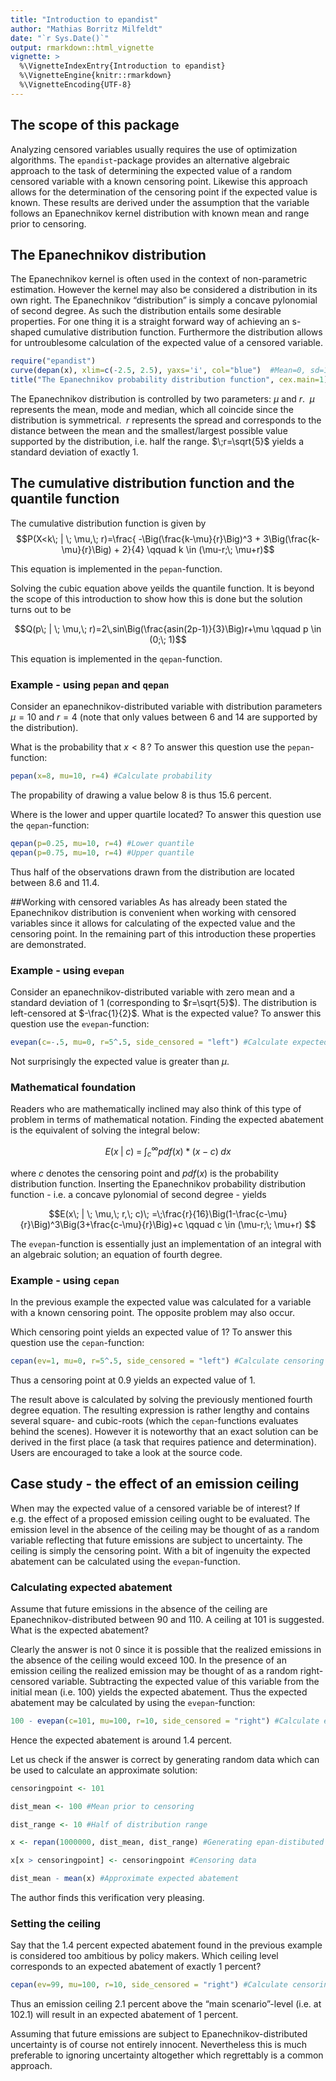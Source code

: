 ---
title: "Introduction to epandist"
author: "Mathias Borritz Milfeldt"
date: "`r Sys.Date()`"
output: rmarkdown::html_vignette
vignette: >
  %\VignetteIndexEntry{Introduction to epandist}
  %\VignetteEngine{knitr::rmarkdown}
  %\VignetteEncoding{UTF-8}
---

## The scope of this package
Analyzing censored variables usually requires the use of optimization algorithms. The `epandist`-package provides an alternative algebraic approach to the task of determining the expected value of a random censored variable with a known censoring point. Likewise this approach allows for the determination of the censoring point if the expected value is known. These results are derived under the assumption that the variable follows an Epanechnikov kernel distribution with known mean and range prior to censoring. 

## The Epanechnikov distribution
The Epanechnikov kernel is often used in the context of non-parametric estimation. However the kernel may also be considered a distribution in its own right. The Epanechnikov "distribution" is simply a concave pylonomial of second degree. As such the distribution entails some desirable properties. For one thing it is a straight forward way of achieving an s-shaped cumulative distribution function. Furthermore the distribution allows for untroublesome calculation of the expected value of a censored variable. 

```{r fig.height=4.2, fig.width=5.25}
require("epandist")
curve(depan(x), xlim=c(-2.5, 2.5), yaxs='i', col="blue")  #Mean=0, sd=1
title("The Epanechnikov probability distribution function", cex.main=1)
```


The Epanechnikov distribution is controlled by two parameters: $\mu$ and $r$. $\;\mu$ represents the mean, mode and median, which all coincide since the distribution is symmetrical. $\;r$ represents the spread and corresponds to the distance between the mean and the smallest/largest possible value supported by the distribution, i.e. half the range. $\;r=\sqrt{5}$ yields a standard deviation of exactly 1.

## The cumulative distribution function and the quantile function

The cumulative distribution function is given by
$$P(X<k\; | \; \mu,\; r)=\frac{ -\Big(\frac{k-\mu}{r}\Big)^3 + 3\Big(\frac{k-\mu}{r}\Big) + 2}{4} \qquad k \in (\mu-r;\; \mu+r)$$

This equation is implemented in the `pepan`-function.

Solving the cubic equation above yeilds the quantile function. It is beyond the scope of this introduction to show how this is done but the solution turns out to be

$$Q(p\; | \; \mu,\; r)=2\,sin\Big(\frac{asin(2p-1)}{3}\Big)r+\mu \qquad p \in (0;\; 1)$$

This equation is implemented in the `qepan`-function.

### Example - using `pepan` and `qepan`
Consider an epanechnikov-distributed variable with distribution parameters $\mu=10$ and $r=4$ (note that only values between 6 and 14 are supported by the distribution). 

What is the probability that $x<8\,$? To answer this question use the `pepan`-function:
```{r}
pepan(x=8, mu=10, r=4) #Calculate probability
```
The propability of drawing a value below 8 is thus 15.6 percent.

Where is the lower and upper quartile located? To answer this question use the `qepan`-function:
```{r,results='hold'}
qepan(p=0.25, mu=10, r=4) #Lower quantile 
qepan(p=0.75, mu=10, r=4) #Upper quantile
```
Thus half of the observations drawn from the distribution are located between 8.6 and 11.4.


##Working with censored variables
As has already been stated the Epanechnikov distribution is convenient when working with censored variables since it allows for calculating of the expected value and the censoring point. In the remaining part of this introduction these properties are demonstrated.

### Example -  using `evepan`
Consider an epanechnikov-distributed variable with zero mean and a standard deviation of 1 (corresponding to $r=\sqrt{5}$). The distribution is left-censored at $-\frac{1}{2}$. What is the expected value? To answer this question use the `evepan`-function:

```{r}
evepan(c=-.5, mu=0, r=5^.5, side_censored = "left") #Calculate expected value
```

Not surprisingly the expected value is greater than $\mu$.

### Mathematical foundation

Readers who are mathematically inclined may also think of this type of problem in terms of mathematical notation. Finding the expected abatement is the equivalent of solving the integral below:

$$E(x\; |\; c)\; =\; \int_{c}^{\infty} pdf(x)*(x-c)\;dx$$

where $c$ denotes the censoring point and $pdf(x)$ is the probability distribution function. Inserting the Epanechnikov probability distribution function - i.e. a concave pylonomial of second degree - yields


$$E(x\; | \; \mu,\; r,\; c)\; =\;\frac{r}{16}\Big(1-\frac{c-\mu}{r}\Big)^3\Big(3+\frac{c-\mu}{r}\Big)+c \qquad c \in (\mu-r;\; \mu+r) $$


The `evepan`-function is essentially just an implementation of an integral with an algebraic solution; an equation of fourth degree.

### Example -  using `cepan`

In the previous example the expected value was calculated for a variable with a known censoring point. The opposite problem may also occur. 

Which censoring point yields an expected value of 1? To answer this question use the `cepan`-function:

```{r}
cepan(ev=1, mu=0, r=5^.5, side_censored = "left") #Calculate censoring point
```

Thus a censoring point at 0.9 yields an expected value of 1.

The result above is calculated by solving the previously mentioned fourth degree equation. The resulting expression is rather lengthy and contains several square- and cubic-roots (which the `cepan`-functions evaluates behind the scenes). However it is noteworthy that an exact solution can be derived in the first place (a task that requires patience and determination). Users are encouraged to take a look at the source code.


## Case study - the effect of an emission ceiling
When may the expected value of a censored variable be of interest?  If e.g. the effect of a proposed emission ceiling ought to be evaluated. The emission level in the absence of the ceiling may be thought of as a random variable reflecting that future emissions are subject to uncertainty. The ceiling is simply the censoring point. With a bit of ingenuity the expected abatement can be calculated using the `evepan`-function.


### Calculating expected abatement
Assume that future emissions in the absence of the ceiling are Epanechnikov-distributed between 90 and 110. A ceiling at 101 is suggested. What is the expected abatement?

Clearly the answer is not 0 since it is possible that the realized emissions in the absence of the ceiling would exceed 100. In the presence of an emission ceiling the realized emission may be thought of as a random right-censored variable. Subtracting the expected value of this variable from the initial mean (i.e. 100) yields the expected abatement. Thus the expected abatement may be calculated by using the `evepan`-function:

```{r}
100 - evepan(c=101, mu=100, r=10, side_censored = "right") #Calculate expected abatement
```

Hence the expected abatement is around 1.4 percent.

Let us check if the answer is correct by generating random data which can be used to calculate an approximate solution:
```{r}
censoringpoint <- 101

dist_mean <- 100 #Mean prior to censoring

dist_range <- 10 #Half of distribution range

x <- repan(1000000, dist_mean, dist_range) #Generating epan-distibuted random data

x[x > censoringpoint] <- censoringpoint #Censoring data

dist_mean - mean(x) #Approximate expected abatement
```

The author finds this verification very pleasing.



### Setting the ceiling

Say that the 1.4 percent expected abatement found in the previous example is considered too ambitious by policy makers. Which ceiling level corresponds to an expected abatement of exactly 1 percent?

```{r}
cepan(ev=99, mu=100, r=10, side_censored = "right") #Calculate censoring point
```

Thus an emission ceiling 2.1 percent above the "main scenario"-level (i.e. at 102.1) will result in an expected abatement of 1 percent.

Assuming that future emissions are subject to Epanechnikov-distributed uncertainty is of course not entirely innocent. Nevertheless this is much preferable to ignoring uncertainty altogether which regrettably is a common approach.
